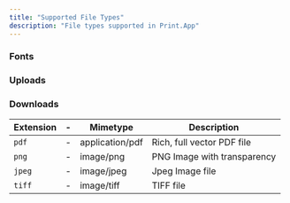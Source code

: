 ```yaml
---
title: "Supported File Types"
description: "File types supported in Print.App"
---
```


### Fonts

<Snippet file="font-types.mdx" />

### Uploads

<Snippet file="upload-types.mdx" />


### Downloads

| Extension   | -    | Mimetype          | Description        |
| --------    | ----| ----              |------------        |
| `pdf`       | -   |  application/pdf         | Rich, full vector PDF file |
| `png`       | -   |  image/png         | PNG Image with transparency |
| `jpeg`     | -   | image/jpeg        | Jpeg Image file |
| `tiff`      | -   | image/tiff         | TIFF file |
